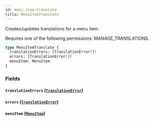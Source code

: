```yaml
---
id: menu-item-translate
title: MenuItemTranslate
---
```


Creates/updates translations for a menu item.

Requires one of the following permissions: MANAGE_TRANSLATIONS.

```graphql
type MenuItemTranslate {
  translationErrors: [TranslationError!]!
  errors: [TranslationError!]!
  menuItem: MenuItem
}
```

### Fields

#### `translationErrors` ([`TranslationError`](../../../developer/api-reference/objects/translation-error))

#### `errors` ([`TranslationError`](../../../developer/api-reference/objects/translation-error))

#### `menuItem` ([`MenuItem`](../../../developer/api-reference/objects/menu-item))
